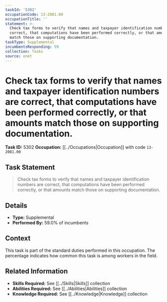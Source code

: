 ```yaml
---
taskId: '5302'
occupationCode: 13-2081.00
occupationTitle: ''
statement: >-
  Check tax forms to verify that names and taxpayer identification numbers are
  correct, that computations have been performed correctly, or that amounts
  match those on supporting documentation.
taskType: Supplemental
incumbentsResponding: 59
collection: Tasks
source: onet
---
```

# Check tax forms to verify that names and taxpayer identification numbers are correct, that computations have been performed correctly, or that amounts match those on supporting documentation.

**Task ID:** 5302
**Occupation:** [[../Occupations|Occupation]] with code `13-2081.00`

## Task Statement

> Check tax forms to verify that names and taxpayer identification numbers are correct, that computations have been performed correctly, or that amounts match those on supporting documentation.

## Details

- **Type:** Supplemental
- **Performed By:** 59.0% of incumbents

## Context

This task is part of the standard duties performed in this occupation. The percentage indicates how common this task is among workers in the field.

## Related Information

- **Skills Required:** See [[../Skills|Skills]] collection
- **Abilities Required:** See [[../Abilities|Abilities]] collection
- **Knowledge Required:** See [[../Knowledge|Knowledge]] collection
